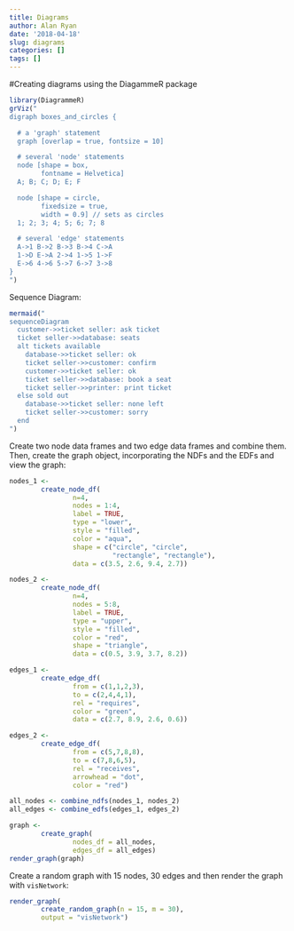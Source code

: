 ```yaml
---
title: Diagrams
author: Alan Ryan
date: '2018-04-18'
slug: diagrams
categories: []
tags: []
---
```

#Creating diagrams using the DiagammeR package

```r
library(DiagrammeR)
grViz("
digraph boxes_and_circles {

  # a 'graph' statement
  graph [overlap = true, fontsize = 10]

  # several 'node' statements
  node [shape = box,
        fontname = Helvetica]
  A; B; C; D; E; F

  node [shape = circle,
        fixedsize = true,
        width = 0.9] // sets as circles
  1; 2; 3; 4; 5; 6; 7; 8

  # several 'edge' statements
  A->1 B->2 B->3 B->4 C->A
  1->D E->A 2->4 1->5 1->F
  E->6 4->6 5->7 6->7 3->8
}
")
```

Sequence Diagram:

```r
mermaid("
sequenceDiagram
  customer->>ticket seller: ask ticket
  ticket seller->>database: seats
  alt tickets available
    database->>ticket seller: ok
    ticket seller->>customer: confirm
    customer->>ticket seller: ok
    ticket seller->>database: book a seat
    ticket seller->>printer: print ticket
  else sold out
    database->>ticket seller: none left
    ticket seller->>customer: sorry
  end
")
```


Create two node data frames and two edge data frames and combine them. Then, create the graph object, incorporating the NDFs and the EDFs and view the graph:

```r
nodes_1 <-
        create_node_df(
                n=4,
                nodes = 1:4,
                label = TRUE,
                type = "lower",
                style = "filled",
                color = "aqua",
                shape = c("circle", "circle",
                          "rectangle", "rectangle"),
                data = c(3.5, 2.6, 9.4, 2.7))

nodes_2 <-
        create_node_df(
                n=4,
                nodes = 5:8,
                label = TRUE,
                type = "upper",
                style = "filled",
                color = "red",
                shape = "triangle",
                data = c(0.5, 3.9, 3.7, 8.2))
```


```r
edges_1 <-
        create_edge_df(
                from = c(1,1,2,3),
                to = c(2,4,4,1),
                rel = "requires",
                color = "green",
                data = c(2.7, 8.9, 2.6, 0.6))

edges_2 <-
        create_edge_df(
                from = c(5,7,8,8),
                to = c(7,8,6,5),
                rel = "receives",
                arrowhead = "dot",
                color = "red")

```


```r
all_nodes <- combine_ndfs(nodes_1, nodes_2)
all_edges <- combine_edfs(edges_1, edges_2)
```


```r
graph <-
        create_graph(
                nodes_df = all_nodes,
                edges_df = all_edges)
render_graph(graph)
```

Create a random graph with 15 nodes, 30 edges and then render the graph with `visNetwork`:  
```r
render_graph(
        create_random_graph(n = 15, m = 30),
        output = "visNetwork")

```